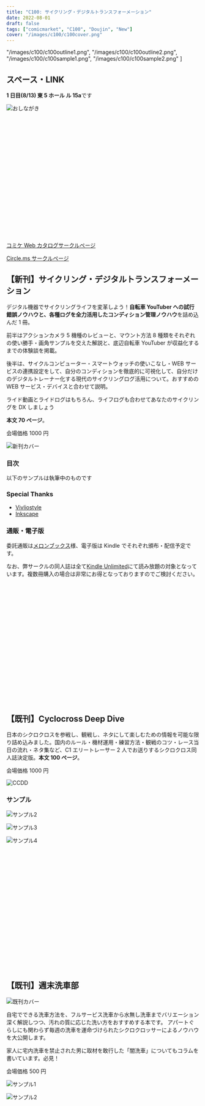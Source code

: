```yaml
---
title: "C100: サイクリング・デジタルトランスフォーメーション"
date: 2022-08-01
draft: false
tags: ["comicmarket", "C100", "Doujin", "New"]
cover: "/images/c100/c100cover.png"
---
```


  "/images/c100/c100outline1.png",
  "/images/c100/c100outline2.png",
  "/images/c100/c100sample1.png",
  "/images/c100/c100sample2.png"
]

## スペース・LINK

**1 日目(8/13) 東 5 ホール ル 15a**です

![おしながき](/images/c100/oshina.png)

<div class="iframely-embed">
  <div class="iframely-responsive" style="height: 170px; padding-bottom: 0;">
    <a
      href="https://www.melonbooks.co.jp/detail/detail.php?product_id=1579831"
      data-iframely-url="//iframely.net/inNDou0"
    ></a>
  </div>
</div>

<div class="iframely-embed">
  <div class="iframely-responsive" style="height: 140px; padding-bottom: 0;">
    <a
      href="https://www.amazon.co.jp/dp/B0B8VVTTSJ?"
      data-iframely-url="//iframely.net/1Uq8kPF?card=small&language=ja-JP"
    ></a>
  </div>
</div>

[コミケ Web カタログサークルページ](https://webcatalog.circle.ms/Perma/Circle/10349446/)

[Circle.ms サークルページ](https://portal.circle.ms/Circle/Index/10349446)

## 【新刊】サイクリング・デジタルトランスフォーメーション

デジタル機器でサイクリングライフを変革しよう！**自転車 YouTuber への試行錯誤ノウハウと、各種ログを全力活用したコンディション管理ノウハウ**を詰め込んだ 1 冊。

前半はアクションカメラ 5 機種のレビューと、マウント方法 8 種類をそれぞれの使い勝手・画角サンプルを交えた解説と、底辺自転車 YouTuber が収益化するまでの体験談を掲載。

後半は、サイクルコンピューター・スマートウォッチの使いこなし・WEB サービスの連携設定をして、自分のコンディションを徹底的に可視化して、自分だけのデジタルトレーナー化する現代のサイクリングログ活用について。おすすめの WEB サービス・デバイスと合わせて説明。

ライド動画とライドログはもちろん、ライフログも合わせてあなたのサイクリングを DX しましょう

**本文 70 ページ**。

会場価格 1000 円

![新刊カバー](/images/c100/c100cover.png)

### 目次

以下のサンプルは執筆中のものです

<SampleSlide sampleImageUrls={samples} />

### Special Thanks

- [Vivliostyle](https://vivliostyle.org/)
- [Inkscape](https://inkscape.org/)

### 通販・電子版

委託通販は[メロンブックス](https://www.melonbooks.co.jp/detail/detail.php?product_id=1579831)様、電子版は Kindle でそれぞれ頒布・配信予定です。

なお、弊サークルの同人誌は全て[Kindle Unlimited](https://amzn.to/3GsXhaT)にて読み放題の対象となっています。複数冊購入の場合は非常にお得となっておりますのでご検討ください。

<div class="iframely-embed">
  <div class="iframely-responsive" style="height: 170px; padding-bottom: 0;">
    <a
      href="https://www.melonbooks.co.jp/detail/detail.php?product_id=1579831"
      data-iframely-url="//iframely.net/inNDou0"
    ></a>
  </div>
</div>

<div class="iframely-embed">
  <div class="iframely-responsive" style="height: 140px; padding-bottom: 0;">
    <a
      href="https://www.amazon.co.jp/dp/B0B8VVTTSJ?"
      data-iframely-url="//iframely.net/1Uq8kPF?card=small&language=ja-JP"
    ></a>
  </div>
</div>

## 【既刊】Cyclocross Deep Dive

日本のシクロクロスを参戦し、観戦し、ネタにして楽しむための情報を可能な限り詰め込みました。国内のルール・機材運用・練習方法・観戦のコツ・レース当日の流れ・ネタ集など、C1 エリートレーサー 2 人でお送りするシクロクロス同人誌決定版。**本文 100 ページ**。

会場価格 1000 円

![CCDD](/images/c99/c99cover.png)

### サンプル

![サンプル2](/images/c99/c99sample2.jpg)

![サンプル3](/images/c99/c99sample3.jpg)

![サンプル4](/images/c99/c99sample4.jpg)

<div class="iframely-embed">
  <div class="iframely-responsive" style="height: 170px; padding-bottom: 0;">
    <a
      href="https://www.melonbooks.co.jp/detail/detail.php?product_id=1163552"
      data-iframely-url="//cdn.iframe.ly/eijSAfP"
    ></a>
  </div>
</div>

<div class="iframely-embed">
  <div class="iframely-responsive" style="height: 140px; padding-bottom: 0;">
    <a
      href="https://www.amazon.co.jp/dp/B09NWBGVJD"
      data-iframely-url="//cdn.iframe.ly/tabMxQV?card=small"
    ></a>
  </div>
</div>

## 【既刊】週末洗車部

![既刊カバー](/images/c97/c97cover.jpg)

自宅でできる洗車方法を、フルサービス洗車から水無し洗車までバリエーション深く解説しつつ、汚れの質に応じた洗い方をおすすめする本です。
アパートぐらしにも関わらず毎週の洗車を運命づけられたシクロクロッサーによるノウハウを大公開します。

家人に宅内洗車を禁止された男に取材を敢行した「闇洗車」についてもコラムを書いています。必見！

会場価格 500 円

![サンプル1](/images/c97/c97sample1.jpg)

![サンプル2](/images/c97/c97sample2.jpg)

<div class="iframely-embed">
  <div class="iframely-responsive" style="height: 170px; padding-bottom: 0;">
    <a
      href="https://www.melonbooks.co.jp/detail/detail.php?product_id=595340"
      data-iframely-url="//cdn.iframe.ly/tzN1qTA"
    ></a>
  </div>
</div>

<div class="iframely-embed">
  <div class="iframely-responsive" style="height: 140px; padding-bottom: 0;">
    <a
      href="https://amzn.to/38qJYqq"
      data-iframely-url="//cdn.iframe.ly/JSNdCGn?iframe=card-small"
    ></a>
  </div>
</div>
